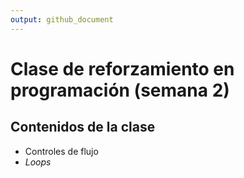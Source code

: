 ```yaml
---
output: github_document
---
```



# Clase de reforzamiento en programación (semana 2)

## Contenidos de la clase

- Controles de flujo
- *Loops*
